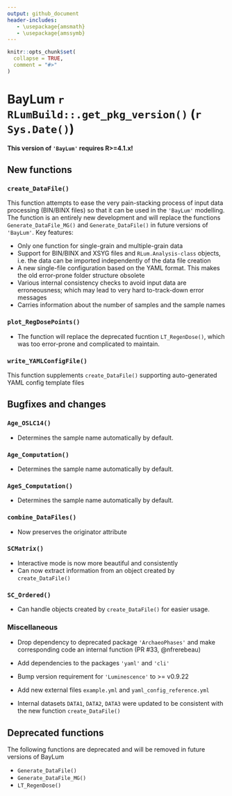 ```yaml
---
output: github_document
header-includes:
   - \usepackage{amsmath}
   - \usepackage{amssymb}
---
```

<!-- NEWS.md was auto-generated by NEWS.Rmd. Please DO NOT edit by hand!-->

```r
knitr::opts_chunk$set(
  collapse = TRUE,
  comment = "#>"
)
```

# BayLum `r RLumBuild::.get_pkg_version()` (`r Sys.Date()`)

**This version of `'BayLum'` requires R>=4.1.x!**

## New functions

### `create_DataFile()`

This function attempts to ease the very pain-stacking process of input data processing
(BIN/BINX files) so that it can be used in the `'BayLum'` modelling. The function is an entirely new development and will replace the functions `Generate_DataFile_MG()` and `Generate_DataFile()` in future versions of `'BayLum'`. Key features:

* Only one function for single-grain and multiple-grain data
* Support for BIN/BINX and XSYG files and `RLum.Analysis-class` objects, i.e. the data can be imported independently of the data file creation
* A new single-file configuration based on the YAML format. This makes the old error-prone folder structure obsolete 
* Various internal consistency checks to avoid input data are erroneousness; which may lead to very hard to-track-down error messages 
* Carries information about the number of samples and the sample names

### `plot_RegDosePoints()`
* The function will replace the deprecated fucntion `LT_RegenDose()`, which was too error-prone
and complicated to maintain.

### `write_YAMLConfigFile()`
This function supplements `create_DataFile()` supporting auto-generated YAML config
template files

## Bugfixes and changes

### `Age_OSLC14()`
* Determines the sample name automatically by default.

### `Age_Computation()`
* Determines the sample name automatically by default.

### `AgeS_Computation()`
* Determines the sample name automatically by default.

### `combine_DataFiles()`
* Now preserves the originator attribute

### `SCMatrix()`
* Interactive mode is now more beautiful and consistently
* Can now extract information from an object created by `create_DataFile()`

### `SC_Ordered()`
* Can handle objects created by `create_DataFile()` for easier usage.

### Miscellaneous 

* Drop dependency to deprecated package `'ArchaeoPhases'` and make corresponding
code an internal function (PR #33, @nfrerebeau)

* Add dependencies to the packages `'yaml'` and `'cli'`

* Bump version requirement for `'Luminescence'` to >= v0.9.22

* Add new external files `example.yml` and `yaml_config_reference.yml` 

* Internal datasets `DATA1`, `DATA2`, `DATA3` were updated to be consistent with the 
new function `create_DataFile()`

## Deprecated functions

The following functions are deprecated and will be removed in future versions of BayLum

* `Generate_DataFile()`
* `Generate_DataFile_MG()`
* `LT_RegenDose()`
